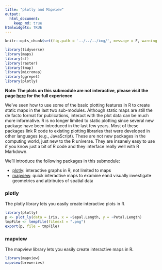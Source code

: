 ```yaml
---
title: "plotly and Mapview"
output: 
  html_document:
    keep_md: true
htmlwidgets: TRUE
---
```


<script src="../../../js/hideoutput.js"></script>

```r
knitr::opts_chunk$set(fig.path = '../../../img/', message = F, warning = F)

library(tidyverse)
library(maps)
library(sf)
library(raster)
library(tmap)
library(micromap)
library(ggrepel)
library(plotly)
```

__Note: The plots on this submodule are not interactive, please visit the page [here](https://fawda123.github.io/sfs-r-gis-2018-supp/modules/plotly-and-mapview.html) for the full experience__

We've seen how to use some of the basic plotting features in R to create static maps in the last two sub-modules.  Although static maps are still the de facto format for publications, interact with the plot data can be much more informative.  R is no longer limited to static plotting since several new package have been introduced in the last few years.  Most of these packages link R code to existing plotting libraries that were developed in other languages (e.g., JavaScript).  These are not new packages in the computing world, just new to the R universe.  They are insanely easy to use if you know just a bit of R code and they interface really well with R Markdown.  

We'll introduce the following packages in this submodule:

* [plotly](https://plot.ly/r/): interactive graphs in R, not limited to maps
* [mapview](https://github.com/r-spatial/mapview): quick interactive maps to examine eand visually investigate geometries and attributes of spatial data

<!-- https://moderndata.plot.ly/visualizing-geo-spatial-data-with-sf-and-plotly/ -->

### plotly

The plotly library lets you easily create interactive plots in R.
 
```r
library(plotly)
p <- plot_ly(data = iris, x = ~Sepal.Length, y = ~Petal.Length)
tmpFile <- tempfile(fileext = ".png")
export(p, file = tmpFile)
```
<!-- ![](`r tmpFile`) -->

### mapview

The mapview library lets you easily create interactive maps in R.

```r
library(mapview)
mapview(breweries)
```